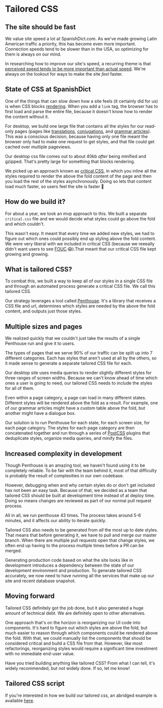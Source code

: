 # Tailored CSS

## The site should be fast

We value site speed a lot at SpanishDict.com. As we've made growing Latin
American traffic a priority, this has become even more important. Connection
speeds tend to be slower than in the USA, so optimizing for them is always on
our mind.

In researching how to improve our site's speed, a recurring theme is that
[perceived speed tends to be more important than actual speed](http://blog.teamtreehouse.com/perceived-performance).
We're always on the lookout for ways to make the site _feel_ faster.

## State of CSS at SpanishDict

One of the things that can slow down how a site feels (it certainly did for us)
is when CSS blocks [rendering](https://jakearchibald.com/2016/link-in-body/).
When you add a `link` tag, the browser has to first load and parse the entire
file, because it doesn't know how to render the content without it.

For desktop, we build one large file that contains all the styles for our
read-only pages (pages
like
[translations](http://www.spanishdict.com/translate/ser),
[conjugations](http://www.spanishdict.com/conjugate/ser),
and [grammar articles](http://www.spanishdict.com/guide/ser-vs-estar)).
This was a
conscious decision, because having only one file meant the browser only had to
make one request to get styles, and that file could get cached over multiple
pageviews.

Our desktop css file comes out to about 40kb _after_ being minified and gzipped.
That's pretty large for something that blocks rendering.

We picked up an approach known as
[critical CSS](https://www.smashingmagazine.com/2015/08/understanding-critical-css/),
in which you inline all the styles required to render the above the fold content
of the page and then you load the rest of the styles asynchronously. Doing so
lets that content load much faster, so users feel the site is faster 🙌

## How do we build it?

For about a year, we took an mvp approach to this. We built a separate
`critical.css` file and we would decide what styles could go above the fold
and which couldn't.

This wasn't easy. It meant that every time we added new styles, we had to figure
out which ones could possibly end up styling above the fold content. We were
very liberal with we included in critical CSS (because we reeeally didn't
want users to
see [FOUC](https://en.wikipedia.org/wiki/Flash_of_unstyled_content) 😱).That
meant that our critical CSS file kept growing and growing.

## What is tailored CSS?

To combat this, we built a way to keep all of our styles in a single CSS file
and through an automated process generate a critical CSS file. We call this
tailored CSS.

Our strategy leverages a tool
called [Penthouse](https://github.com/pocketjoso/penthouse). It's a library that
receives a CSS file and url, determines which styles are needed by the above the
fold content, and outputs just those styles.

## Multiple sizes and pages

We realized quickly that we couldn't just take the results of a single
Penthouse run and give it to users.

The types of pages that we serve 90% of our traffic can be split up into 7
different categories. Each has styles that aren't used at all by the others, so
it made sense to generate a separate tailored CSS file for each.

Our desktop site uses media queries to render slightly different styles for
three ranges of screen widths. Because we can't know ahead of time which ones a
user is going to need, our tailored CSS needs to include the styles for all of
them.

Even within a page category, a page can load in many different states. Different
styles will be rendered above the fold as a result. For example, one of our
grammar articles might have a custom table above the fold, but another might
have a dialogue box.

Our solution is to run Penthouse for each state, for each screen size, for each
page category. The styles for each page category are then concatenated together
and run through a series of [PostCSS](http://postcss.org/) plugins that
deduplicate styles, organize media queries, and minify the files.

## Increased complexity in development

Though Penthouse is an amazing tool, we haven't found using it to be completely
reliable. To be fair with the team behind it, most of that difficulty is
probably the result of complexities in our own codebase.

However, debugging when and why certain styles do or don't get included has not
been an easy task. Because of that, we decided as a team that tailored CSS
should be built at development time instead of at deploy time. Doing so means
changes are reviewed as part of our normal pull request process.

All in all, we run penthouse 43 times. The process takes around 5-6 minutes, and
it affects our ability to iterate quickly.

Tailored CSS also needs to be generated from *all* the most up to date styles.
That means that before generating it, we have to pull and merge our master
branch. When there are multiple pull requests open that change styles, we often
end up having to the process multiple times before a PR can be merged.

Generating production code based on what the site looks like in development
introduces a dependency between the state of our development environment and
production. To generate tailored CSS accurately, we now need to have running all the
services that make up our site and recent database snapshot.

## Moving forward

Tailored CSS definitely got the job done, but it also generated a huge amount of
technical debt. We are definitely open to other alternatives.

One approach that's on the horizon is reorganizing our UI code into components.
It's hard to figure out which styles are above the fold, but much easier to
reason through which components could be rendered above the fold. With that, we
could manually list the components that should be considered critical and build
a CSS file from that. However, like most refactorings, reorganizing styles would
require a significant time investment with no immediate end-user value.

Have you tried building anything like tailored CSS? From what I can tell, it's
widely recommended, but not widely done. If so, let me know!

## Tailored CSS script

If you're interested in how we build our tailored css, an abridged example is
available
[here](https://gist.github.com/JuanCaicedo/9ddca0988e41f3955e3ef232b2090176).
